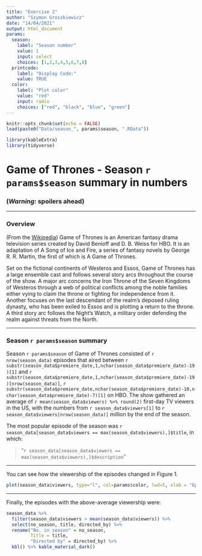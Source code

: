 ```yaml
---
title: "Exercise 2"
author: "Szymon Groszkiewicz"
date: "14/04/2021"
output: html_document
params:
  season: 
    label: "Season number"
    value: 1
    input: select
    choices: [1,2,3,4,5,6,7,8]
  printcode:
    label: "Display Code:"
    value: TRUE
  color: 
    label: "Plot color"
    value: "red"
    input: radio
    choices: ["red", "black", "blue", "green"]
---
```


```r
knitr::opts_chunk$set(echo = FALSE)
load(paste0("Data/season_", params$season, ".RData"))
```

```r
library(kableExtra)
library(tidyverse)
```

# Game of Thrones - Season `r params$season` summary in numbers

### __(*Warning:* spoilers ahead)__

***

### Overview

(From the [Wikipedia](https://en.wikipedia.org/wiki/Game_of_Thrones#Premise)) Game of Thrones is an American fantasy drama television series created by David Benioff and D. B. Weiss for HBO. It is an adaptation of A Song of Ice and Fire, a series of fantasy novels by George R. R. Martin, the first of which is A Game of Thrones.

Set on the fictional continents of Westeros and Essos, Game of Thrones has a large ensemble cast and follows several story arcs throughout the course of the show. A major arc concerns the Iron Throne of the Seven Kingdoms of Westeros through a web of political conflicts among the noble families either vying to claim the throne or fighting for independence from it. Another focuses on the last descendant of the realm's deposed ruling dynasty, who has been exiled to Essos and is plotting a return to the throne. A third story arc follows the Night's Watch, a military order defending the realm against threats from the North.

***

### Season `r params$season` summary

Season `r params$season` of Game of Thrones consisted of `r nrow(season_data)` episodes that aired between `r substr(season_data$premiere_date,1,nchar(season_data$premiere_date)-19)[1]` and `r substr(season_data$premiere_date,1,nchar(season_data$premiere_date)-19)[nrow(season_data)]`, `r substr(season_data$premiere_date,nchar(season_data$premiere_date)-10,nchar(season_data$premiere_date)-7)[1]` on HBO. The show gathered an average of `r mean(season_data$viewers) %>% round(2)` first-day TV viewers in the US, with the numbers from `r season_data$viewers[1]` to `r season_data$viewers[nrow(season_data)]` million by the end of the season.

The most popular episode of the season was `r season_data[season_data$viewers == max(season_data$viewers),]$title`, in which:

> "`r season_data[season_data$viewers == max(season_data$viewers),]$description`"

***

You can see how the viewership of the episodes changed in Figure 1.

```r
plot(season_data$viewers, type="l", col=params$color, lwd=5, xlab = "Episode number", ylab = "1st day TV viewers in the US (millions)")
```

***

Finally, the episodes with the above-average viewership were:

```r
season_data %>%
  filter(season_data$viewers > mean(season_data$viewers)) %>%
  select(no_season, title, directed_by) %>% 
  rename("No. in season" = no_season,
         Title = title,
         "Directed by" = directed_by) %>%
  kbl() %>% kable_material_dark()
```

